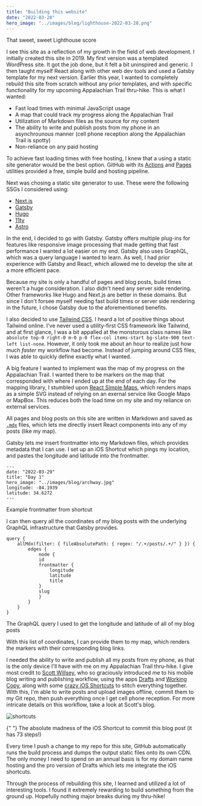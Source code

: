 ```yaml
---
title: "Building this website"
date: "2022-03-28"
hero_image: "../images/blog/lighthouse-2022-03-28.png"
---
```


<figcaption>That sweet, sweet Lighthouse score</figcaption>

I see this site as a reflection of my growth in the field of web development. I initially created this site in 2019. My first version was a templated WordPress site. It got the job done, but it felt a bit uninspired and generic. I then taught myself React along with other web dev tools and used a Gatsby template for my next version. Earlier this year, I wanted to completely rebuild this site from scratch without any prior templates, and with specific functionality for my upcoming Appalachian Trail thru-hike. This is what I wanted:

- Fast load times with minimal JavaScript usage
- A map that could track my progress along the Appalachian Trail
- Utilization of Markdown files as the source for my content
- The ability to write and publish posts from my phone in an asynchrounous manner (cell phone reception along the Appalachian Trail is spotty)
- Non-reliance on any paid hosting

To achieve fast loading times with free hosting, I knew that a using a static site generator would be the best option. GitHub with its [Actions](https://github.com/features/actions) and [Pages](https://pages.github.com/) utilities provided a free, simple build and hosting pipeline.

Next was chosing a static site generator to use. These were the following SSGs I considered using:

- [Next.js](https://nextjs.org/)
- [Gatsby](https://www.gatsbyjs.com/)
- [Hugo](https://gohugo.io/)
- [11ty](https://www.11ty.dev/)
- [Astro](https://astro.build/)

In the end, I decided to go with Gatsby. Gatsby offers multiple plug-ins for features like responsive image processing that made getting that fast performance I wanted a lot easier on my end. Gatsby also uses GraphQL, which was a query language I wanted to learn. As well, I had prior experience with Gatsby and React, which allowed me to develop the site at a more efficient pace.

Because my site is only a handful of pages and blog posts, build times weren't a huge consideration. I also didn't need any server side rendering. Other frameworks like Hugo and Next.js are better in these domains. But since I don't forsee myself needing fast build times or server side rendering in the future, I chose Gatsby due to the aforementioned benefits.

I also decided to use [Tailwind CSS](https://tailwindcss.com/). I heard a lot of positive things about Tailwind online. I've never used a utility-first CSS framework like Tailwind, and at first glance, I was a bit appalled at the monstorous class names like `absolute top-0 right-0 m-0 p-0 flex-col items-start bg-slate-900 text-left list-none`. However, it only took me about an hour to realize just how much _faster_ my workflow had become. Instead of jumping around CSS files, I was able to quickly define exactly what I wanted.

A big feature I wanted to implement was the map of my progress on the Appalachian Trail. I wanted there to be markers on the map that corresponded with where I ended up at the end of each day. For the mapping library, I stumbled upon [React Simple Maps](https://www.react-simple-maps.io/), which renders maps as a simple SVG instead of relying on an exernal service like Google Maps or MapBox. This reduces both the load time on my site and my reliance on external services.

All pages and blog posts on this site are written in Markdown and saved as [`.mdx`](https://mdxjs.com/) files, which lets me directly insert React components into any of my posts (like my map).

Gatsby lets me insert frontmatter into my Markdown files, which provides metadata that I can use. I set up an iOS Shortcut which pings my location, and pastes the longitude and latitude into the frontmatter.

```
---
date: "2022-03-29"
title: "Day 1"
hero_image: "../images/blog/archway.jpg"
longitude: -84.1939
latitude: 34.6272
---
```

<figcaption>Example frontmatter from shortcut</figcaption>

I can then query all the coordinates of my blog posts with the underlying GraphQL infrastructure that Gatsby provides.

```
query {
    allMdx(filter: { fileAbsolutePath: { regex: "/.+/posts/.+/" } }) {
        edges {
            node {
            id
            frontmatter {
                longitude
                latitude
                title
            }
            slug
            }
        }
    }
}
```

<figcaption>
  The GraphQL query I used to get the longitude and latitude of all of my blog
  posts
</figcaption>

With this list of coordinates, I can provide them to my map, which renders the markers with their corresponding blog links.

I needed the ability to write and publish all my posts from my phone, as that is the only device I'll have with me on my Appalachian Trail thru-hike. I give most credit to [Scott Willsey](https://scottwillsey.com/), who so graciously introduced me to his mobile blog writing and publishing workflow, using the apps [Drafts](https://getdrafts.com/) and [Working Copy](https://workingcopyapp.com/), along with some [crazy iOS Shortcuts](https://scottwillsey.com/blog/ios/draftsworkflow/) to stitch everything together. With this, I'm able to write posts and upload images offline, commit them to my Git repo, then push everything once I get cell phone reception. For more intricate details on this workflow, take a look at Scott's blog.

![shortcuts](../images/blog/shortcut-2022-03-28.png)

<figcaption>
  {" "}
  The absolute madness of the iOS Shortcut to commit this blog post (it has 73 steps!)
</figcaption>

Every time I push a change to my repo for this site, GitHub automatically runs the build process and dumps the output static files onto its own CDN. The only money I need to spend on an annual basis is for my domain name hosting and the pro version of Drafts which lets me integrate the iOS shortcuts.

Through the process of rebuilding this site, I learned and utilized a lot of interesting tools. I found it extremely rewarding to build something from the ground up. Hopefully nothing major breaks during my thru-hike!
